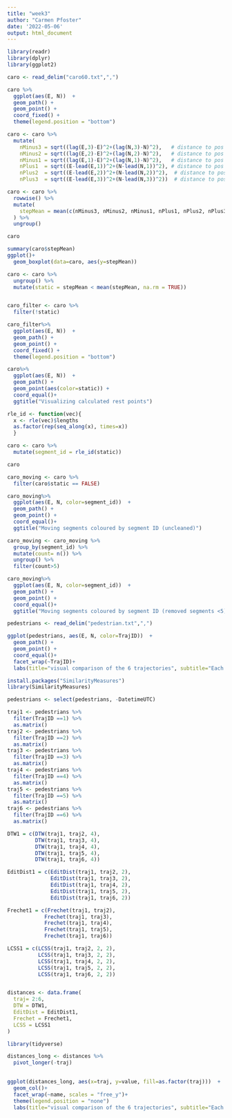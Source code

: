 ```yaml
---
title: "week3"
author: "Carmen Pfoster"
date: '2022-05-06'
output: html_document
---
```


```r
library(readr)
library(dplyr)
library(ggplot2)

caro <- read_delim("caro60.txt",",")
```

```r
caro %>%
  ggplot(aes(E, N))  +
  geom_path() +
  geom_point() +
  coord_fixed() +
  theme(legend.position = "bottom")

caro <- caro %>%
  mutate(
    nMinus3 = sqrt((lag(E,3)-E)^2+(lag(N,3)-N)^2),   # distance to pos - 3 minutes
    nMinus2 = sqrt((lag(E,2)-E)^2+(lag(N,2)-N)^2),   # distance to pos -2 minutes
    nMinus1 = sqrt((lag(E,1)-E)^2+(lag(N,1)-N)^2),   # distance to pos -1 minutes
    nPlus1  = sqrt((E-lead(E,1))^2+(N-lead(N,1))^2), # distance to pos +1 mintues
    nPlus2  = sqrt((E-lead(E,2))^2+(N-lead(N,2))^2),  # distance to pos +2 minutes
    nPlus3  = sqrt((E-lead(E,3))^2+(N-lead(N,3))^2))  # distance to pos +3

caro <- caro %>%
  rowwise() %>%
  mutate(
    stepMean = mean(c(nMinus3, nMinus2, nMinus1, nPlus1, nPlus2, nPlus3))
  ) %>%
  ungroup()

caro
```

```r
summary(caro$stepMean)
ggplot()+
  geom_boxplot(data=caro, aes(y=stepMean))
```

```r
caro <- caro %>% 
  ungroup() %>%
  mutate(static = stepMean < mean(stepMean, na.rm = TRUE))


caro_filter <- caro %>%
  filter(!static)

caro_filter%>%
  ggplot(aes(E, N))  +
  geom_path() +
  geom_point() +
  coord_fixed() +
  theme(legend.position = "bottom")
```

```r
caro%>%
  ggplot(aes(E, N))  +
  geom_path() +
  geom_point(aes(color=static)) +
  coord_equal()+
  ggtitle("Visualizing calculated rest points")
```

```r
rle_id <- function(vec){
  x <- rle(vec)$lengths
  as.factor(rep(seq_along(x), times=x))
  }
```

```r
caro <- caro %>%
  mutate(segment_id = rle_id(static))

caro
```

```r
caro_moving <- caro %>% 
  filter(caro$static == FALSE)

caro_moving%>%
  ggplot(aes(E, N, color=segment_id))  +
  geom_path() +
  geom_point() +
  coord_equal()+
  ggtitle("Moving segments coloured by segment ID (uncleaned)")
```

```r
caro_moving <- caro_moving %>% 
  group_by(segment_id) %>% 
  mutate(count= n()) %>% 
  ungroup() %>% 
  filter(count>5)

caro_moving%>%
  ggplot(aes(E, N, color=segment_id))  +
  geom_path() +
  geom_point() +
  coord_equal()+
  ggtitle("Moving segments coloured by segment ID (removed segments <5)")
```

```r
pedestrians <- read_delim("pedestrian.txt",",")
```

```r
ggplot(pedestrians, aes(E, N, color=TrajID))  +
  geom_path() +
  geom_point() +
  coord_equal()+
  facet_wrap(~TrajID)+
  labs(title="visual comparison of the 6 trajectories", subtitle="Each subplot highlights a trajectory")
```

```r
install.packages("SimilarityMeasures")
library(SimilarityMeasures)

pedestrians <- select(pedestrians, -DatetimeUTC)

traj1 <- pedestrians %>% 
  filter(TrajID ==1) %>% 
  as.matrix()
traj2 <- pedestrians %>% 
  filter(TrajID ==2) %>% 
  as.matrix()
traj3 <- pedestrians %>% 
  filter(TrajID ==3) %>% 
  as.matrix()
traj4 <- pedestrians %>% 
  filter(TrajID ==4) %>% 
  as.matrix()
traj5 <- pedestrians %>% 
  filter(TrajID ==5) %>% 
  as.matrix()
traj6 <- pedestrians %>% 
  filter(TrajID ==6) %>% 
  as.matrix()

DTW1 = c(DTW(traj1, traj2, 4), 
         DTW(traj1, traj3, 4),
         DTW(traj1, traj4, 4),
         DTW(traj1, traj5, 4),
         DTW(traj1, traj6, 4))

EditDist1 = c(EditDist(traj1, traj2, 2), 
              EditDist(traj1, traj3, 2),
              EditDist(traj1, traj4, 2),
              EditDist(traj1, traj5, 2),
              EditDist(traj1, traj6, 2))

Frechet1 = c(Frechet(traj1, traj2), 
            Frechet(traj1, traj3),
            Frechet(traj1, traj4),
            Frechet(traj1, traj5),
            Frechet(traj1, traj6))

LCSS1 = c(LCSS(traj1, traj2, 2, 2), 
          LCSS(traj1, traj3, 2, 2),
          LCSS(traj1, traj4, 2, 2),
          LCSS(traj1, traj5, 2, 2),
          LCSS(traj1, traj6, 2, 2))


distances <- data.frame(
  traj= 2:6,
  DTW = DTW1,
  EditDist = EditDist1,
  Frechet = Frechet1,
  LCSS = LCSS1
)

library(tidyverse)

distances_long <- distances %>% 
  pivot_longer(-traj)
  

ggplot(distances_long, aes(x=traj, y=value, fill=as.factor(traj)))  +
  geom_col()+
  facet_wrap(~name, scales = "free_y")+
  theme(legend.position = "none")
  labs(title="visual comparison of the 6 trajectories", subtitle="Each subplot highlights a trajectory")
```

